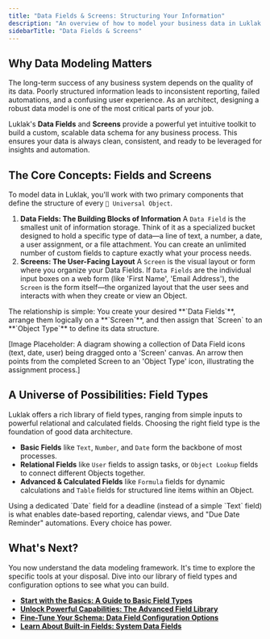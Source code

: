 ```yaml
---
title: "Data Fields & Screens: Structuring Your Information"
description: "An overview of how to model your business data in Luklak using custom Data Fields and organizing them into Screen layouts for any Object Type."
sidebarTitle: "Data Fields & Screens"
---
```


## Why Data Modeling Matters

The long-term success of any business system depends on the quality of its data. Poorly structured information leads to inconsistent reporting, failed automations, and a confusing user experience. As an architect, designing a robust data model is one of the most critical parts of your job.

Luklak's **Data Fields** and **Screens** provide a powerful yet intuitive toolkit to build a custom, scalable data schema for any business process. This ensures your data is always clean, consistent, and ready to be leveraged for insights and automation.

## The Core Concepts: Fields and Screens

To model data in Luklak, you'll work with two primary components that define the structure of every `🧊 Universal Object`.

1. **Data Fields: The Building Blocks of Information**
   A `Data Field` is the smallest unit of information storage. Think of it as a specialized bucket designed to hold a specific type of data—a line of text, a number, a date, a user assignment, or a file attachment. You can create an unlimited number of custom fields to capture exactly what your process needs.
2. **Screens: The User-Facing Layout**
   A `Screen` is the visual layout or form where you organize your Data Fields. If `Data Fields` are the individual input boxes on a web form (like 'First Name', 'Email Address'), the `Screen` is the form itself—the organized layout that the user sees and interacts with when they create or view an Object.

<Info>
  The relationship is simple: You create your desired **`Data Fields`**, arrange them logically on a **`Screen`**, and then assign that `Screen` to an **`Object Type`** to define its data structure.
</Info>

[Image Placeholder: A diagram showing a collection of Data Field icons (text, date, user) being dragged onto a 'Screen' canvas. An arrow then points from the completed Screen to an 'Object Type' icon, illustrating the assignment process.]

## A Universe of Possibilities: Field Types

Luklak offers a rich library of field types, ranging from simple inputs to powerful relational and calculated fields. Choosing the right field type is the foundation of good data architecture.

- **Basic Fields** like `Text`, `Number`, and `Date` form the backbone of most processes.
- **Relational Fields** like `User` fields to assign tasks, or `Object Lookup` fields to connect different Objects together.
- **Advanced & Calculated Fields** like `Formula` fields for dynamic calculations and `Table` fields for structured line items within an Object.

<Tip>
  Using a dedicated `Date` field for a deadline (instead of a simple `Text` field) is what enables date-based reporting, calendar views, and "Due Date Reminder" automations. Every choice has power.
</Tip>

## What's Next?

You now understand the data modeling framework. It's time to explore the specific tools at your disposal. Dive into our library of field types and configuration options to see what you can build.

- [**Start with the Basics: A Guide to Basic Field Types**](/platform/core-concepts/data-fields/basic-field-types)
- [**Unlock Powerful Capabilities: The Advanced Field Library**](/platform/core-concepts/data-fields/advanced-field-types)
- [**Fine-Tune Your Schema: Data Field Configuration Options**](/platform/core-concepts/data-fields/field-configuration)
- [**Learn About Built-in Fields: System Data Fields**](/platform/core-concepts/data-fields/system-fields)